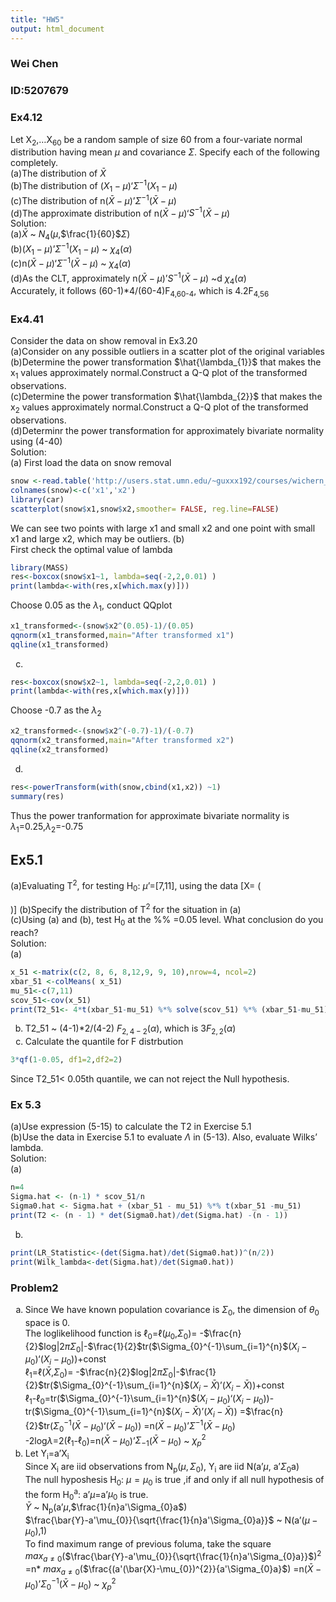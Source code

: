 ```yaml
---
title: "HW5"
output: html_document
---
```

### Wei Chen
### ID:5207679

### Ex4.12
Let X~2~,...X~60~ be a random sample of size 60 from a four-variate normal distribution having mean $\mu$ and covariance $\Sigma$. Specify each of the following completely.    
(a)The distribution of $\bar{X}$    
(b)The distribution of ($X_{1}-\mu$)'$\Sigma^{-1}$($X_{1}-\mu$)   
(c)The distribution of n($\bar{X}-\mu$)'$\Sigma^{-1}$($\bar{X}-\mu$)  
(d)The approximate distribution of n($\bar{X}-\mu$)'$S^{-1}$($\bar{X}-\mu$)     
Solution:   
(a)$\bar{X}$ ~ $N_{4}$($\mu$,$\frac{1}{60}$$\Sigma$)    
(b)($X_{1}-\mu$)'$\Sigma^{-1}$($X_{1}-\mu$)  ~ $\chi_{4}$($\alpha$)   
(c)n($\bar{X}-\mu$)'$\Sigma^{-1}$($\bar{X}-\mu$)  ~  $\chi_{4}$($\alpha$)     
(d)As the CLT, approximately n($\bar{X}-\mu$)'$S^{-1}$($\bar{X}-\mu$) ~d  $\chi_{4}$($\alpha$)    
Accurately, it follows (60-1)*4/(60-4)F~4,60-4~, which is 4.2F~4,56~    

### Ex4.41    
Consider the data on show removal in Ex3.20   
(a)Consider on any possible outliers in a scatter plot of the original variables       
(b)Determine the power transformation $\hat{\lambda_{1}}$ that makes the x~1~ values approximately normal.Construct a Q-Q plot of the transformed observations.    
(c)Determine the power transformation $\hat{\lambda_{2}}$ that makes the x~2~ values approximately normal.Construct a Q-Q plot of the transformed observations.       
(d)Determinr the power transformation for approximately bivariate normality using (4-40)      
Solution:     
(a) 
First load the data on snow removal
```r
snow <-read.table('http://users.stat.umn.edu/~guxxx192/courses/wichern_data/t3-2.dat')
colnames(snow)<-c('x1','x2')
library(car)
scatterplot(snow$x1,snow$x2,smoother= FALSE, reg.line=FALSE)
```
We can see two points with large x1 and small x2 and one point with small x1 and large x2, which may be outliers.
(b)   
First check the optimal value of lambda   
```r
library(MASS)
res<-boxcox(snow$x1~1, lambda=seq(-2,2,0.01) )
print(lambda<-with(res,x[which.max(y)]))
```
Choose 0.05 as the $\lambda_{1}$, conduct QQplot
```r
x1_transformed<-(snow$x2^(0.05)-1)/(0.05)
qqnorm(x1_transformed,main="After transformed x1")
qqline(x1_transformed)
```
      
(c)   
```r
res<-boxcox(snow$x2~1, lambda=seq(-2,2,0.01) )
print(lambda<-with(res,x[which.max(y)]))
```
Choose -0.7 as the $\lambda_{2}$
```r
x2_transformed<-(snow$x2^(-0.7)-1)/(-0.7)
qqnorm(x2_transformed,main="After transformed x2")
qqline(x2_transformed)
```
    
(d)   
```r
res<-powerTransform(with(snow,cbind(x1,x2)) ~1)
summary(res)
```
Thus the power tranformation for approximate bivariate normality is $\lambda_{1}$=0.25,$\lambda_{2}$=-0.75    

## Ex5.1
(a)Evaluating T^2^, for testing H~0~: $\mu$'=[7,11], using the data
\[X= \left( \begin{array}{ccc}
2 & 12\\
8 & 9 \\
6 & 9 \\
8 & 10 \end{array} \right)\] 
(b)Specify the distribution of T^2^ for the situation in (a)    
(c)Using (a) and (b), test H~0~ at the %\alpha% =0.05 level. What conclusion do you reach?    
Solution:   
(a)
```r
x_51 <-matrix(c(2, 8, 6, 8,12,9, 9, 10),nrow=4, ncol=2)
xbar_51 <-colMeans( x_51)
mu_51<-c(7,11)
scov_51<-cov(x_51)
print(T2_51<- 4*t(xbar_51-mu_51) %*% solve(scov_51) %*% (xbar_51-mu_51))
```
            
(b)
T2_51 ~ (4-1)*2/(4-2) $F_{2,4-2}$($\alpha$), which is 3$F_{2,2}$($\alpha$)    
(c) 
Calculate the quantile for F distrbution
```r
3*qf(1-0.05, df1=2,df2=2)
```
Since T2_51< 0.05th quantile, we can not reject the Null hypothesis.

### Ex 5.3
(a)Use expression (5-15) to calculate the T2 in Exercise 5.1    
(b)Use the data in Exercise 5.1 to evaluate $\Lambda$ in (5-13). Also, evaluate Wilks' lambda.   
Solution:   
(a)
```r
n=4
Sigma.hat <- (n-1) * scov_51/n
Sigma0.hat <- Sigma.hat + (xbar_51 - mu_51) %*% t(xbar_51 -mu_51)
print(T2 <- (n - 1) * det(Sigma0.hat)/det(Sigma.hat) -(n - 1))
```
(b)
```r
print(LR_Statistic<-(det(Sigma.hat)/det(Sigma0.hat))^(n/2))
print(Wilk_lambda<-det(Sigma.hat)/det(Sigma0.hat))
```
### Problem2
(a)   
Since We have known population covariance is $\Sigma_{0}$, the dimension of $\theta_{0}$ space is 0.      
The loglikelihood function is $\ell_{0}$=$\ell$($\mu_{0}$,$\Sigma_{0}$)= -$\frac{n}{2}$log|2$\pi\Sigma_{0}$|-$\frac{1}{2}$tr($\Sigma_{0}^{-1}\sum_{i=1}^{n}$($X_{i}-\mu_{0}$)'($X_{i}-\mu_{0}$))+const        
$\ell_{1}$=$\ell$($\bar{X}$,$\Sigma_{0}$)= -$\frac{n}{2}$log|2$\pi\Sigma_{0}$|-$\frac{1}{2}$tr($\Sigma_{0}^{-1}\sum_{i=1}^{n}$($X_{i}-\bar{X}$)'($X_{i}-\bar{X}$))+const    
$\ell_{1}$-$\ell_{0}$=tr($\Sigma_{0}^{-1}\sum_{i=1}^{n}$($X_{i}-\mu_{0}$)'($X_{i}-\mu_{0}$))-tr($\Sigma_{0}^{-1}\sum_{i=1}^{n}$($X_{i}-\bar{X}$)'($X_{i}-\bar{X}$)) =$\frac{n}{2}$tr($\Sigma_{0}^{-1}$($\bar{X}-\mu_{0}$)'($\bar{X}-\mu_{0}$)) =n($\bar{X}-\mu_{0}$)'$\Sigma^{-1}$($\bar{X}-\mu_{0}$)   
-2log$\lambda$=2($\ell_{1}$-$\ell_{0}$)=n($\bar{X}-\mu_{0}$)'$\Sigma_{-1}$($\bar{X}-\mu_{0}$) ~ $\chi_{p}^{2}$   
(b)   
Let Y~i~=a'X~i~   
Since X~i~ are iid observations from N~p~($\mu,\Sigma_{0}$), Y~i~ are iid N(a'$\mu$, a'$\Sigma_{0}$a)   
The null hyposhesis H~0~: $\mu=\mu_{0}$ is true ,if and only if all null hypothesis of the form H~0~^a^: a'$\mu$=a'$\mu_{0}$ is true.   
$\bar{Y}$ ~ N~p~(a'$\mu$,$\frac{1}{n}a'\Sigma_{0}a$)    
$\frac{\bar{Y}-a'\mu_{0}}{\sqrt{\frac{1}{n}a'\Sigma_{0}a}}$ ~ N(a'($\mu-\mu_{0}$),1)    
To find maximum range of previous foluma, take the square   
$max_{a\not= 0}$($\frac{\bar{Y}-a'\mu_{0}}{\sqrt{\frac{1}{n}a'\Sigma_{0}a}}$)^2^ =n* $max_{a\not= 0}$($\frac{(a'(\bar{X}-\mu_{0})^{2}}{a'\Sigma_{0}a}$) =n($\bar{X}-\mu_{0}$)'$\Sigma_{0}^{-1}$($\bar{X}-\mu_{0}$) ~ $\chi_{p}^{2}$        



